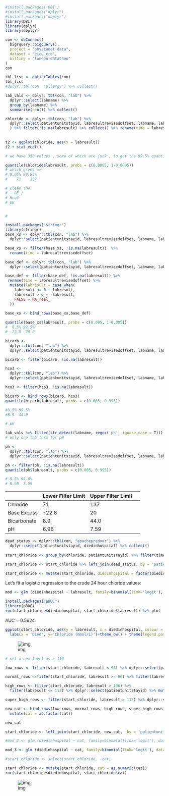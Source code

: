 ```r
#install.packages('DBI')
#install.packages("dplyr")
#install.packages("dbplyr")
library(DBI)
library(dplyr)
library(dbplyr)

con <- dbConnect(
  bigrquery::bigquery(),
  project = "physionet-data",
  dataset = "eicu_crd",
  billing = "london-datathon"
)
con 

tbl_list <- dbListTables(con)
tbl_list
#dplyr::tbl(con, "allergy") %>% collect()

```

```r

lab_vals <- dplyr::tbl(con, "lab") %>% 
  dplyr::select(labname) %>%
  group_by(labname) %>% 
  summarise(n=n()) %>% collect()

chloride <- dplyr::tbl(con, "lab") %>% 
  dplyr::select(patientunitstayid, labresultrevisedoffset, labname, labresult) %>% filter(labname == 'chloride'
  ) %>% filter(!is.na(labresult) %>% collect() %>% rename(time = labresultrevisedoffset) 
  
  
t2 <- ggplot(chloride, aes(x = labresult)) 
t2 + stat_ecdf()

# we have 350 values , some of which are junk , to get the 99.5% quantiles do

quantile(chloride$labresult, probs = c(0.0005, 1-0.0005))
# which gives => 
# 0.05% 99.95% 
#    71    137 

# clean the 
# - BE / 
# Hco3
# pH


# 

install.packages('stringr')
library(stringr)
base_xs <- dplyr::tbl(con, "lab") %>% 
  dplyr::select(patientunitstayid, labresultrevisedoffset, labname, labresult)%>% filter(labname == 'Base Excess') %>% collect()

base_xs <- filter(base_xs, !is.na(labresult))  %>% 
  rename(time = labresultrevisedoffset) 

base_def <- dplyr::tbl(con, "lab") %>% 
  dplyr::select(patientunitstayid, labresultrevisedoffset, labname, labresult)%>% filter(labname == 'Base Deficit') %>% collect()

base_def <- filter(base_def, !is.na(labresult)) %>% 
 rename(time = labresultrevisedoffset) %>% 
  mutate(labresult = case_when(
    labresult <= 0 ~ labresult,
    labresult > 0 ~ -labresult,
    FALSE ~ NA_real_
  ))
  
base_xs <- bind_rows(base_xs,base_def)

quantile(base_xs$labresult, probs = c(0.005, 1-0.005))
#  0.5% 99.5% 
# -22.8  20.0 

bicarb <- 
  dplyr::tbl(con, "lab") %>% 
  dplyr::select(patientunitstayid, labresultrevisedoffset, labname, labresult)%>% filter(labname == 'bicarbonate') %>% dplyr::select(-labname) %>% collect() 

bicarb <- filter(bicarb, !is.na(labresult))

hco3 <- 
  dplyr::tbl(con, "lab") %>% 
  dplyr::select(patientunitstayid, labresultrevisedoffset, labname, labresult)%>% filter(labname == 'HCO3') %>% dplyr::select(-labname) %>% collect() 

hco3 <- filter(hco3, !is.na(labresult))

bicarb <- bind_rows(bicarb, hco3)
quantile(bicarb$labresult, probs = c(0.005, 0.995))

#0.5% 99.5% 
#8.9  44.0 

# pH

lab_vals %>% filter(str_detect(labname, regex('ph', ignore_case = T)))
# only one lab term for pH

ph <- 
  dplyr::tbl(con, "lab") %>% 
  dplyr::select(patientunitstayid, labresultrevisedoffset, labname, labresult)%>% filter(labname == 'pH') %>% dplyr::select(-labname) %>% collect() 

ph <- filter(ph, !is.na(labresult))
quantile(ph$labresult, probs = c(0.005, 0.995))

# 0.5% 99.5% 
# 6.96  7.59 
```


|             | Lower Filter Limit | Upper Filter Limit |   |
|-------------|--------------------|--------------------|---|
| Chloride    |         71         |         137        |   |
| Base Excess |        -22.8       |         20         |   |
| Bicarbonate |         8.9        |        44.0        |   |
| pH          |        6.96        |        7.59        |   |




```r
dead_status <- dplyr::tbl(con, "apachepredvar") %>% 
  dplyr::select(patientunitstayid, diedinhospital) %>% collect()
  
start_chloride <- group_by(chloride, patientunitstayid) %>% filter(time > 0) %>% filter (time < 86401) %>% summarise(max(labresult)) %>% rename(labresult =`max(labresult)` ) 

start_chloride <- start_chloride %>% left_join(dead_status, by = 'patientunitstayid') %>% filter (!is.na(diedinhospital))

start_chloride <- mutate(start_chloride, diedinhospital = factor(diedinhospital))
```

Let's fit a logistic regression to the crude 24 hour chloride values:
```r
mod <- glm (diedinhospital ~ labresult, family=binomial(link='logit'), data = start_chloride)

install.packages("pROC")
library(pROC)
roc(start_chloride$diedinhospital, start_chloride$labresult) %>% plot

```

AUC = 0.5624

```r
ggplot(start_chloride, aes(y = labresult, x = diedinhospital, colour = diedinhospital)) + geom_boxplot()+ scale_y_continuous(limits = c(85, 135)) +
  labs(x = 'Died', y='Chloride (mmol/L)')+theme_bw() + theme(legend.position = 'none') + scale_colour_manual(values = c('orange2', 'blue2'))

```

![img](https://github.com/EmmaRocheteau/datathon/blob/master/img/box_plot_death.png)

```r
# set a new level as > 110

low_rows <- filter(start_chloride, labresult < 96) %>% dplyr::select(patientunitstayid) %>% mutate(cat = 1)

normal_rows <-filter(start_chloride, labresult >= 96) %>% filter(labresult <= 106) %>%  dplyr::select(patientunitstayid) %>% mutate(cat = 0)

high_rows <- filter(start_chloride, labresult > 106) %>% 
  filter(labresult <= 112) %>% dplyr::select(patientunitstayid) %>% mutate(cat = 2)

super_high_rows <- filter(start_chloride, labresult > 112) %>% dplyr::select(patientunitstayid) %>% mutate(cat = 3)

new_cat <- bind_rows(low_rows, normal_rows, high_rows, super_high_rows) %>% 
  mutate(cat = as.factor(cat))

new_cat

start_chloride <- left_join(start_chloride, new_cat,  by = 'patientunitstayid')

#mod_2 <- glm (diedinhospital ~ cat, family=binomial(link='logit'), data = start_chloride)

mod_3 <- glm (diedinhospital ~ cat, family=binomial(link='logit'), data = start_chloride)

#start_chloride <- select(start_chloride, -cat)
```


```r
start_chloride <- mutate(start_chloride, cat = as.numeric(cat))
roc(start_chloride$diedinhospital, start_chloride$cat)
```

![img](https://github.com/EmmaRocheteau/datathon/blob/master/img/roc_2.png)

